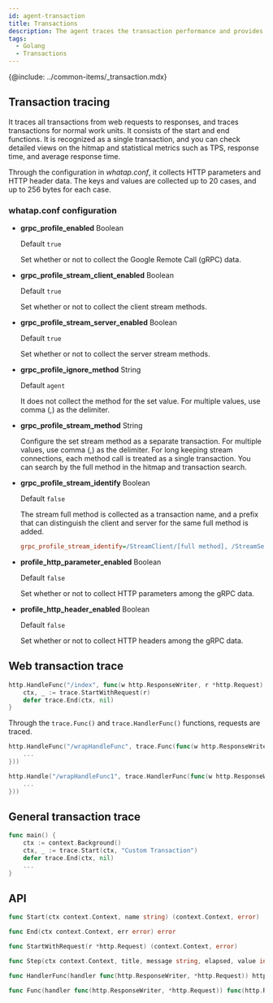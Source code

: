 ```yaml
---
id: agent-transaction
title: Transactions
description: The agent traces the transaction performance and provides the following configurable options.
tags:
  - Golang
  - Transactions
---
```


{@include: ../common-items/_transaction.mdx}

## Transaction tracing

It traces all transactions from web requests to responses, and traces transactions for normal work units. It consists of the start and end functions. It is recognized as a single transaction, and you can check detailed views on the hitmap and statistical metrics such as TPS, response time, and average response time. 

Through the configuration in _whatap.conf_, it collects HTTP parameters and HTTP header data. The keys and values are collected up to 20 cases, and up to 256 bytes for each case.

### whatap.conf configuration

-   **grpc_profile_enabled** <span class='type'>Boolean</span>

    Default `true`

    Set whether or not to collect the Google Remote Call (gRPC) data.

-   **grpc_profile_stream_client_enabled** <span class='type'>Boolean</span>

    Default `true`

    Set whether or not to collect the client stream methods.

-   **grpc_profile_stream_server_enabled** <span class='type'>Boolean</span>

    Default `true`

    Set whether or not to collect the server stream methods.

-   **grpc_profile_ignore_method** <span class='type'>String</span>

    Default `agent`

    It does not collect the method for the set value. For multiple values, use comma (,) as the delimiter.

-   **grpc_profile_stream_method** <span class='type'>String</span>

    Configure the set stream method as a separate transaction. For multiple values, use comma (,) as the delimiter. For long keeping stream connections, each method call is treated as a single transaction. You can search by the full method in the hitmap and transaction search.

-   **grpc_profile_stream_identify** <span class='type'>Boolean</span>

    Default `false`

    The stream full method is collected as a transaction name, and a prefix that can distinguish the client and server for the same full method is added.

    ```ini title='whatap.conf'
    grpc_profile_stream_identify=/StreamClient/[full method], /StreamServer/[full method]
    ```

-   **profile_http_parameter_enabled** <span class='type'>Boolean</span>

    Default `false`

    Set whether or not to collect HTTP parameters among the gRPC data.

-   **profile_http_header_enabled** <span class='type'>Boolean</span>

    Default `false`

    Set whether or not to collect HTTP headers among the gRPC data.

## Web transaction trace

```go title='GO'
http.HandleFunc("/index", func(w http.ResponseWriter, r *http.Request) {
    ctx, _ := trace.StartWithRequest(r)
    defer trace.End(ctx, nil)
}
```

Through the `trace.Func()` and `trace.HandlerFunc()` functions, requests are traced.

```go title='GO : trace.Func()'
http.HandleFunc("/wrapHandleFunc", trace.Func(func(w http.ResponseWriter, r *http.Request) {
    ...
}))
```

```go title='GO : trace.HandlerFunc()'
http.Handle("/wrapHandleFunc1", trace.HandlerFunc(func(w http.ResponseWriter, r *http.Request) {
    ...
}))
```

## General transaction trace

```go title='GO'
func main() {
    ctx := context.Background()
    ctx, _ := trace.Start(ctx, "Custom Transaction")
    defer trace.End(ctx, nil)
    ...
}
```

## API

```go title='GO'
func Start(ctx context.Context, name string) (context.Context, error)

func End(ctx context.Context, err error) error

func StartWithRequest(r *http.Request) (context.Context, error)

func Step(ctx context.Context, title, message string, elapsed, value int) error

func HandlerFunc(handler func(http.ResponseWriter, *http.Request)) http.HandlerFunc

func Func(handler func(http.ResponseWriter, *http.Request)) func(http.ResponseWriter, *http.Request)
```
